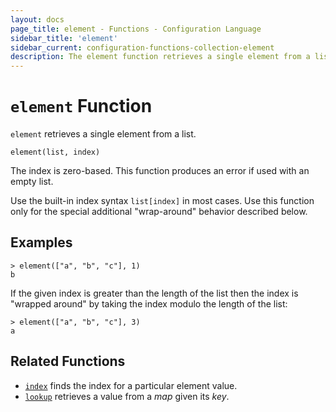 ```yaml
---
layout: docs
page_title: element - Functions - Configuration Language
sidebar_title: 'element'
sidebar_current: configuration-functions-collection-element
description: The element function retrieves a single element from a list.
---
```


# `element` Function

`element` retrieves a single element from a list.

```hcl
element(list, index)
```

The index is zero-based. This function produces an error if used with an
empty list.

Use the built-in index syntax `list[index]` in most cases. Use this function
only for the special additional "wrap-around" behavior described below.

## Examples

```shell
> element(["a", "b", "c"], 1)
b
```

If the given index is greater than the length of the list then the index is
"wrapped around" by taking the index modulo the length of the list:

```shell
> element(["a", "b", "c"], 3)
a
```

## Related Functions

- [`index`](./index.html) finds the index for a particular element value.
- [`lookup`](./lookup.html) retrieves a value from a _map_ given its _key_.
